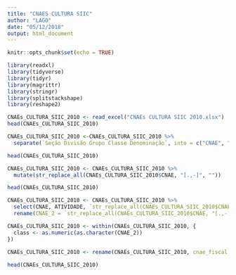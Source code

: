 ```yaml
---
title: "CNAES CULTURA SIIC"
author: "LAGO"
date: "05/12/2018"
output: html_document
---
```


```r
knitr::opts_chunk$set(echo = TRUE)
```

```r

library(readxl)
library(tidyverse)
library(tidyr)
library(magrittr)
library(stringr)
library(splitstackshape)
library(reshape2)  

```


```r
CNAEs_CULTURA_SIIC_2010 <- read_excel("CNAEs CULTURA SIIC 2010.xlsx")
head(CNAEs_CULTURA_SIIC_2010)
```

```r
CNAEs_CULTURA_SIIC_2010 <-CNAEs_CULTURA_SIIC_2010 %>%  
  separate(`Seção Divisão Grupo Classe Denominação`, into = c("CNAE", "ATIVIDADE"), sep = " ", remove = FALSE, extra = "merge")

head(CNAEs_CULTURA_SIIC_2010)

```

```r

CNAEs_CULTURA_SIIC_2010 <- CNAEs_CULTURA_SIIC_2010 %>%
  mutate(str_replace_all(CNAEs_CULTURA_SIIC_2010$CNAE, "[.,-]", ""))

head(CNAEs_CULTURA_SIIC_2010)

```

```r
CNAEs_CULTURA_SIIC_2010 <- CNAEs_CULTURA_SIIC_2010 %>%
  select(CNAE, ATIVIDADE, `str_replace_all(CNAEs_CULTURA_SIIC_2010$CNAE, "[.,-]", "")`) %>%
  rename(CNAE_2 = `str_replace_all(CNAEs_CULTURA_SIIC_2010$CNAE, "[.,-]", "")`) 

CNAEs_CULTURA_SIIC_2010 <- within(CNAEs_CULTURA_SIIC_2010, {
  class <- as.numeric(as.character(CNAE_2))
})
  
CNAEs_CULTURA_SIIC_2010 <- rename(CNAEs_CULTURA_SIIC_2010, cnae_fiscal = class)

head(CNAEs_CULTURA_SIIC_2010)

```


